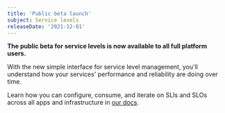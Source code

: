 ```yaml
---
title: 'Public beta launch'
subject: Service levels
releaseDate: '2021-12-01'
---
```


**The public beta for service levels is now available to all full platform users.**

With the new simple interface for service level management, you'll understand how your services' performance and reliability are doing over time. 

Learn how you can configure, consume, and iterate on SLIs and SLOs across all apps and infrastructure in [our docs](/docs/service-level-management/intro-slm).
